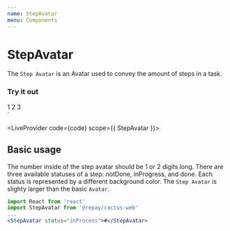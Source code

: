 ```yaml
---
name: StepAvatar
menu: Components
---
```



# StepAvatar

The `Step Avatar` is an Avatar used to convey the amount of steps in a task.

### Try it out

<div>
  <StepAvatar status="done" margin={3}>1</StepAvatar>
  <StepAvatar status="notDone" margin={3}>2</StepAvatar>
  <StepAvatar status="inProcess" margin={3}>3</StepAvatar>
</div>
`

<LiveProvider code={code} scope={{ StepAvatar }}>
  <LiveEditor style={livePreviewStyle} />
  <LiveError />
  <LivePreview />
</LiveProvider>

## Basic usage

The number inside of the step avatar should be 1 or 2 digits long. There are three available statuses of a step: notDone, inProgress, and done. Each status is represented by a different background color. The `Step Avatar` is slighty larger than the basic `Avatar`.

```jsx
import React from 'react'
import StepAvatar from '@repay/cactus-web'
...
<StepAvatar status="inProcess">#</StepAvatar>
```

<PropsTable of={StepAvatar} />
